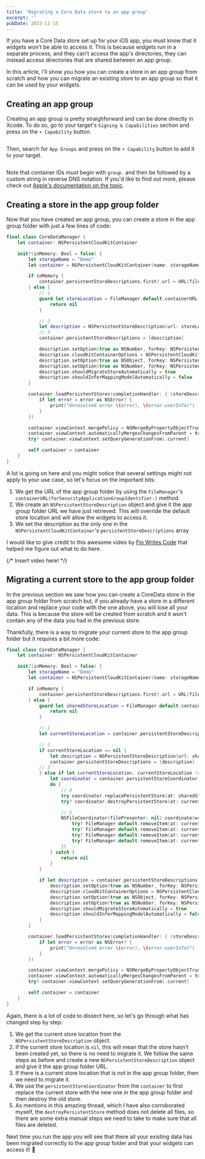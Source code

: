 ```yaml
---
title: 'Migrating a Core Data store to an app group'
excerpt: ''
pubDate: 2023-11-15
---
```


If you have a Core Data store set up for your iOS app, you must know that it widgets won't be able to access it. This is because widgets run in a separate process, and they can't access the app's directories, they can instead access directories that are shared between an app group.

In this article, I'll show you how you can create a store in an app group from scratch and how you can migrate an existing store to an app group so that it can be used by your widgets.

## Creating an app group

Creating an app group is pretty straighforward and can be done directly in Xcode. To do so, go to your target's `Signing & Capabilities` section and press on the `+ Capability` button.

![]()

Then, search for `App Groups` and press on the `+ Capability` button to add it to your target.

![]()

Note that container IDs _must_ begin with `group.` and then be followed by a custom string in reverse DNS notation. If you'd like to find out more, please check out [Apple's documentation on the topic](https://developer.apple.com/documentation/xcode/configuring-app-groups).

## Creating a store in the app group folder

Now that you have created an app group, you can create a store in the app group folder with just a few lines of code:

```swift:CoreDataManager.swift
final class CoreDataManager {
    let container: NSPersistentCloudKitContainer

    init?(inMemory: Bool = false) {
        let storageName = "Demo"
        let container = NSPersistentCloudKitContainer(name: storageName)

        if inMemory {
            container.persistentStoreDescriptions.first?.url = URL(fileURLWithPath: "/dev/null")
        } else {
            // 1
            guard let storeLocation = FileManager.default.containerURL(forSecurityApplicationGroupIdentifier: "group.dev.polpiella.demo")?.appendingPathComponent("\(storageName).sqlite") else {
                return nil
            }

            // 2
            let description = NSPersistentStoreDescription(url: storeLocation)
            // 3
            container.persistentStoreDescriptions = [description]

            description.setOption(true as NSNumber, forKey: NSPersistentHistoryTrackingKey)
            description.cloudKitContainerOptions = NSPersistentCloudKitContainerOptions(containerIdentifier: Constants.iCloudContainerID)
            description.setOption(true as NSObject, forKey: NSPersistentStoreRemoteChangeNotificationPostOptionKey)
            description.setOption(true as NSNumber, forKey: NSPersistentHistoryTrackingKey)
            description.shouldMigrateStoreAutomatically = true
            description.shouldInferMappingModelAutomatically = false
        }

        container.loadPersistentStores(completionHandler: { (storeDescription, error) in
            if let error = error as NSError? {
                print("Unresolved error \(error), \(error.userInfo)")
            }
        })

        container.viewContext.mergePolicy = NSMergeByPropertyObjectTrumpMergePolicy
        container.viewContext.automaticallyMergesChangesFromParent = true
        try? container.viewContext.setQueryGenerationFrom(.current)

        self.container = container
    }
}
```

A lot is going on here and you might notice that several settings might not apply to your use case, so let's focus on the important bits:

1. We get the URL of the app group folder by using the `FileManager`'s `containerURL(forSecurityApplicationGroupIdentifier:)` method.
2. We create an `NSPersistentStoreDescription` object and give it the app group folder URL we have just retrieved. This will override the default store location and will allow the widgets to access it.
3. We set the description as the only one in the `NSPersistentCloudKitContainer`'s `persistentStoreDescriptions` array

I would like to give credit to this awesome video by [Flo Writes Code]() that helped me figure out what to do here.

{/* Insert video here! */}

## Migrating a current store to the app group folder

In the previous section we saw how you can create a CoreData store in the app group folder from scratch but, if you already have a store in a different location and replace your code with the one above, you will lose all your data. This is because the store will be created from scratch and it won't contain any of the data you had in the previous store.

Thankfully, there is a way to migrate your current store to the app group folder but it requires a bit more code:

```swift:CoreDataManager.swift
final class CoreDataManager {
    let container: NSPersistentCloudKitContainer

    init?(inMemory: Bool = false) {
        let storageName = "Demo"
        let container = NSPersistentCloudKitContainer(name: storageName)

        if inMemory {
            container.persistentStoreDescriptions.first?.url = URL(fileURLWithPath: "/dev/null")
        } else {
            guard let sharedStoreLocation = FileManager.default.containerURL(forSecurityApplicationGroupIdentifier: "group.dev.polpiella.demo")?.appendingPathComponent("\(storageName).sqlite") else {
                return nil
            }

            // 1
            let currentStoreLocation = container.persistentStoreDescriptions.first?.url

            // 2
            if currentStoreLocation == nil {
                let description = NSPersistentStoreDescription(url: sharedStoreLocation)
                container.persistentStoreDescriptions = [description]
            // 3
            } else if let currentStoreLocation, currentStoreLocation != sharedStoreLocation {
                let coordinator = container.persistentStoreCoordinator
                do {
                    // 4
                    try coordinator.replacePersistentStore(at: sharedStoreLocation, destinationOptions: nil, withPersistentStoreFrom: currentStoreLocation, sourceOptions: nil, ofType: NSSQLiteStoreType)
                    try? coordinator.destroyPersistentStore(at: currentStoreLocation, ofType: NSSQLiteStoreType, options: nil)

                    // 5
                    NSFileCoordinator(filePresenter: nil).coordinate(writingItemAt: currentStoreLocation.deletingLastPathComponent(), options: .forDeleting, error: nil, byAccessor: { url in
                        try? FileManager.default.removeItem(at: currentStoreLocation)
                        try? FileManager.default.removeItem(at: currentStoreLocation.deletingLastPathComponent().appendingPathComponent("\(container.name).sqlite-shm"))
                        try? FileManager.default.removeItem(at: currentStoreLocation.deletingLastPathComponent().appendingPathComponent("\(container.name).sqlite-wal"))
                        try? FileManager.default.removeItem(at: currentStoreLocation.deletingLastPathComponent().appendingPathComponent("ckAssetFiles"))
                    })
                } catch {
                    return nil
                }
            }

            if let description = container.persistentStoreDescriptions.first {
                description.setOption(true as NSNumber, forKey: NSPersistentHistoryTrackingKey)
                description.cloudKitContainerOptions = NSPersistentCloudKitContainerOptions(containerIdentifier: Constants.iCloudContainerID)
                description.setOption(true as NSObject, forKey: NSPersistentStoreRemoteChangeNotificationPostOptionKey)
                description.setOption(true as NSNumber, forKey: NSPersistentHistoryTrackingKey)
                description.shouldMigrateStoreAutomatically = true
                description.shouldInferMappingModelAutomatically = false
            }
        }

        container.loadPersistentStores(completionHandler: { (storeDescription, error) in
            if let error = error as NSError? {
                print("Unresolved error \(error), \(error.userInfo)")
            }
        })

        container.viewContext.mergePolicy = NSMergeByPropertyObjectTrumpMergePolicy
        container.viewContext.automaticallyMergesChangesFromParent = true
        try? container.viewContext.setQueryGenerationFrom(.current)

        self.container = container
    }
}
```

Again, there is a lot of code to dissect here, so let's go through what has changed step by step:

1. We get the current store location from the `NSPersistentStoreDescription` object.
2. If the current store location is `nil`, this will mean that the store hasn't been created yet, so there is no need to migrate it. We follow the same steps as before and create a new `NSPersistentStoreDescription` object and give it the app group folder URL.
3. If there is a current store location that is not in the app group folder, then we need to migrate it.
4. We use the `persistentStoreCoordinator` from the `container` to first replace the current store with the new one in the app group folder and then destroy the old store.
5. As []() mentions in this amazing thread, which I have also corroborated myself, the `destroyPersistentStore` method does not delete all files, so there are some extra manual steps we need to take to make sure that all files are deleted.

Next time you run the app you will see that there all your existing data has been migrated correctly to the app group folder and that your widgets can access it! 🎉
